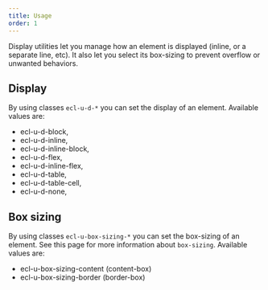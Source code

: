 ```yaml
---
title: Usage
order: 1
---
```



<Paragraph size="lead">
  Display utilities let you manage how an element is displayed (inline, or a
  separate line, etc). It also let you select its box-sizing to prevent overflow
  or unwanted behaviors.
</Paragraph>

## Display

By using classes `ecl-u-d-*` you can set the display of an element.
Available values are:

- ecl-u-d-block,
- ecl-u-d-inline,
- ecl-u-d-inline-block,
- ecl-u-d-flex,
- ecl-u-d-inline-flex,
- ecl-u-d-table,
- ecl-u-d-table-cell,
- ecl-u-d-none,

## Box sizing

By using classes `ecl-u-box-sizing-*` you can set the box-sizing of an element.
See <Link to="https://developer.mozilla.org/en-US/docs/Web/CSS/box-sizing">this page</Link> for more information about `box-sizing`.
Available values are:

- ecl-u-box-sizing-content (content-box)
- ecl-u-box-sizing-border (border-box)
